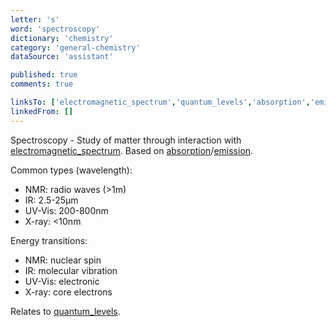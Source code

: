```yaml
---
letter: 's'
word: 'spectroscopy'
dictionary: 'chemistry'
category: 'general-chemistry'
dataSource: 'assistant'

published: true
comments: true

linksTo: ['electromagnetic_spectrum','quantum_levels','absorption','emission']
linkedFrom: []
---
```


<a id="spectroscopy">Spectroscopy</a> - Study of matter through interaction with [electromagnetic_spectrum](#electromagnetic_spectrum). Based on [absorption](#absorption)/[emission](#emission).

Common types (wavelength):
- NMR: radio waves (>1m)
- IR: 2.5-25μm
- UV-Vis: 200-800nm
- X-ray: <10nm

Energy transitions:
- NMR: nuclear spin
- IR: molecular vibration
- UV-Vis: electronic
- X-ray: core electrons

Relates to [quantum_levels](#quantum_levels).
